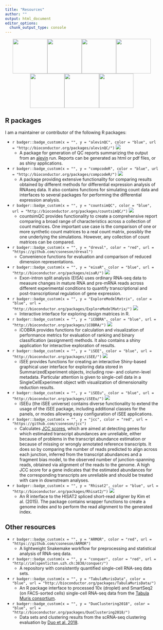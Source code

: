 ```yaml
---
title: "Resources"
author: ""
output: html_document
editor_options: 
  chunk_output_type: console
---
```


<center>
[![](stickers/alevinQC.png){width=3cm}](http://bioconductor.org/packages/alevinQC/)[![](stickers/ARMOR.png){width=3cm}](https://github.com/csoneson/ARMOR)[![](stickers/countsimQC.png){width=3cm}](https://bioconductor.org/packages/countsimQC/)[![](stickers/eisaR.png){width=3cm}](http://bioconductor.org/packages/eisaR/)[![](stickers/emm_logo.png){width=3cm}](http://bioconductor.org/packages/ExploreModelMatrix/)[![](stickers/iCOBRA.png){width=3cm}](http://bioconductor.org/packages/iCOBRA/)[![](stickers/iSEE.png){width=3cm}](http://bioconductor.org/packages/iSEE/)
</center>


## R packages

I am a maintainer or contributor of the following R packages:

- `r badger::badge_custom(x = "", y = "alevinQC", color = "blue", url = "http://bioconductor.org/packages/alevinQC/")` <img src="https://bioconductor.org/shields/years-in-bioc/alevinQC.svg">
  - A package for generation of QC reports summarizing the output from an [alevin](https://salmon.readthedocs.io/en/latest/alevin.html) run. Reports can be generated as html or pdf files, or as shiny applications.
- `r badger::badge_custom(x = "", y = "compcodeR", color = "blue", url = "http://bioconductor.org/packages/compcodeR/")` <img src="https://bioconductor.org/shields/years-in-bioc/compcodeR.svg">
  - A package providing extensive functionality for comparing results obtained by different methods for differential expression analysis of RNAseq data. It also contains functions for simulating count data and interfaces to several packages for performing the differential expression analysis.
- `r badger::badge_custom(x = "", y = "countsimQC", color = "blue", url = "http://bioconductor.org/packages/countsimQC/")` <img src="https://bioconductor.org/shields/years-in-bioc/countsimQC.svg"> 
  - countsimQC provides functionality to create a comprehensive report comparing a broad range of characteristics across a collection of count matrices. One important use case is the comparison of one or more synthetic count matrices to a real count matrix, possibly the one underlying the simulations. However, any collection of count matrices can be compared.
- `r badger::badge_custom(x = "", y = "dreval", color = "red", url = "https://github.com/csoneson/dreval")`
  - Convenience functions for evaluation and comparison of reduced dimension representations.
- `r badger::badge_custom(x = "", y = "eisaR", color = "blue", url = "http://bioconductor.org/packages/eisaR/")` <img src="https://bioconductor.org/shields/years-in-bioc/eisaR"> 
  - Exon-intron split analysis (EISA) uses ordinary RNA-seq data to measure
    changes in mature RNA and pre-mRNA reads across different experimental conditions
    to quantify transcriptional and post-transcriptional regulation of gene expression.
- `r badger::badge_custom(x = "", y = "ExploreModelMatrix", color = "blue", url = "http://bioconductor.org/packages/ExploreModelMatrix/")` <img src="https://bioconductor.org/shields/years-in-bioc/ExploreModelMatrix.svg"> 
  - Interactive interface for exploring design matrices in R.
- `r badger::badge_custom(x = "", y = "iCOBRA", color = "blue", url = "http://bioconductor.org/packages/iCOBRA/")` <img src="https://bioconductor.org/shields/years-in-bioc/iCOBRA.svg">
  - iCOBRA provides functions for calculation and visualization of performance metrics for evaluation of ranking and binary classification (assignment) methods. It also contains a shiny application for interactive exploration of results.
- `r badger::badge_custom(x = "", y = "iSEE", color = "blue", url = "http://bioconductor.org/packages/iSEE/")` <img src="https://bioconductor.org/shields/years-in-bioc/iSEE.svg">
  - iSEE provides functions for creating an interactive Shiny-based graphical user interface for exploring data stored in SummarizedExperiment objects, including row- and column-level metadata. Particular attention is given to single-cell data in a SingleCellExperiment object with visualization of dimensionality reduction results.
- `r badger::badge_custom(x = "", y = "iSEEu", color = "blue", url = "http://bioconductor.org/packages/iSEEu/")` <img src="https://bioconductor.org/shields/years-in-bioc/iSEEu.svg">
  - iSEEu (the iSEE universe) contains diverse functionality to extend 
    the usage of the iSEE package, including additional classes for the panels, 
    or modes allowing easy configuration of iSEE applications.
- `r badger::badge_custom(x = "", y = "jcc", color = "red", url = "https://github.com/csoneson/jcc")`
  - Calculates [JCC scores](http://www.life-science-alliance.org/content/2/1/e201800175.abstract), which are aimed at detecting genes for which estimated transcript abundances are unreliable, either because of problems in the transcript abundance estimation or because of missing or wrongly annotated reference transcripts. It does so by comparing the number of reads predicted to align across each junction, inferred from the transcript abundances and a fragment bias model, to the observed number of junction-spanning reads, obtained via alignment of the reads to the genome. A high JCC score for a gene indicates that the estimated abundances for the corresponding transcripts are unreliable and should be treated with care in downstream analyses.
- `r badger::badge_custom(x = "", y = "Rhisat2", color = "blue", url = "http://bioconductor.org/packages/Rhisat2/")` <img src="https://bioconductor.org/shields/years-in-bioc/Rhisat2.svg">
  - An R interface to the HISAT2 spliced short-read aligner by Kim et al. (2015). The package contains wrapper functions to create a genome index and to perform the read alignment to the generated index.

## Other resources

- `r badger::badge_custom(x = "", y = "ARMOR", color = "red", url = "https://github.com/csoneson/ARMOR")`
  - A lightweight Snakemake workflow for preprocessing and statistical analysis of RNA-seq data.
- `r badger::badge_custom(x = "", y = "conquer", color = "red", url = "http://imlspenticton.uzh.ch:3838/conquer/")`
  - A repository with consistently quantified single-cell RNA-seq data sets.
- `r badger::badge_custom(x = "", y = "TabulaMurisData", color = "blue", url = "http://bioconductor.org/packages/TabulaMurisData/")` 
  - An R package interface to processed 10x (droplet) and SmartSeq2 (on FACS-sorted cells) single-cell RNA-seq data from the [Tabula Muris consortium](http://tabula-muris.ds.czbiohub.org/).
- `r badger::badge_custom(x = "", y = "DuoClustering2018", color = "blue", url = "http://bioconductor.org/packages/DuoClustering2018/")` 
  - Data sets and clustering results from the scRNA-seq clustering evaluation by [Duo et al. 2018](https://f1000research.com/articles/7-1141/v2).
